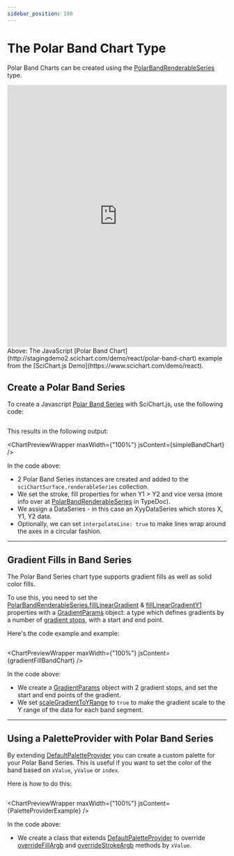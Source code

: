 ```yaml
---
sidebar_position: 100
---
```



# The Polar Band Chart Type

Polar Band Charts can be created using the [PolarBandRenderableSeries](https://www.scichart.com/documentation/js/v4/typedoc/classes/polarbandrenderableseries.html) type.

<iframe src="http://stagingdemo2.scichart.com/demo/iframe/polar-band-chart" width="100%" height="600px" frameborder="0"></iframe>

<div style={{textAlign: "center"}}>
Above: The JavaScript [Polar Band Chart](http://stagingdemo2.scichart.com/demo/react/polar-band-chart) example from the [SciChart.js Demo](https://www.scichart.com/demo/react).
</div>

## Create a Polar Band Series

To create a Javascript [Polar Band Series](https://www.scichart.com/documentation/js/v4/typedoc/classes/polarbandrenderableseries.html) with SciChart.js, use the following code:

```ts file=./Basic/demo.js start=region_A_start end=region_A_end
```

This results in the following output:

<ChartPreviewWrapper maxWidth={"100%"} jsContent={simpleBandChart} />

In the code above:

- 2 Polar Band Series instances are created and added to the `sciChartSurface.renderableSeries` collection.
- We set the stroke, fill properties for when Y1 > Y2 and vice versa (more info over at [PolarBandRenderableSeries](https://www.scichart.com/documentation/js/v4/typedoc/classes/polarbandrenderableseries.html) in TypeDoc).
- We assign a DataSeries - in this case an XyyDataSeries which stores X, Y1, Y2 data.
- Optionally, we can set `interpolateLine: true` to make lines wrap around the axes in a circular fashion.

---

## Gradient Fills in Band Series

The Polar Band Series chart type supports gradient fills as well as solid color fills.

To use this, you need to set the [PolarBandRenderableSeries.fillLinearGradient](https://www.scichart.com/documentation/js/v4/typedoc/classes/polarbandrenderableseries.html#filllineargradient) & [fillLinearGradientY1](https://www.scichart.com/documentation/js/v4/typedoc/classes/polarbandrenderableseries.html#filllineargradienty1) properties with a [GradientParams](https://www.scichart.com/documentation/js/v4/typedoc/classes/gradientparams.html) object: a type which defines gradients by a number of [gradient stops](https://www.scichart.com/documentation/js/v4/typedoc/classes/gradientparams.html#gradientstops), with a start and end point.

Here's the code example and example:

```ts file=./GradientFill/demo.js start=region_A_start end=region_A_end
```

<ChartPreviewWrapper maxWidth={"100%"} jsContent={gradientFillBandChart} />

In the code above:
- We create a [GradientParams](https://www.scichart.com/documentation/js/v4/typedoc/classes/gradientparams.html) object with 2 gradient stops, and set the start and end points of the gradient.
- We set [scaleGradientToYRange](https://www.scichart.com/documentation/js/v4/typedoc/classes/polarbandrenderableseries.html#scalegradienttoyrange) to `true` to make the gradient scale to the Y range of the data for each band segment.

---

## Using a PaletteProvider with Polar Band Series

By extending [DefaultPaletteProvider](https://www.scichart.com/documentation/js/v4/typedoc/classes/defaultpaletteprovider.html) you can create a custom palette for your Polar Band Series. This is useful if you want to set the color of the band based on `xValue`, `yValue` or `index`.

Here is how to do this:

```ts file=./PaletteProvider/demo.js start=region_A_start end=region_A_end
```

<ChartPreviewWrapper maxWidth={"100%"} jsContent={PaletteProviderExample} />

In the code above:
- We create a class that extends [DefaultPaletteProvider](https://www.scichart.com/documentation/js/v4/typedoc/classes/defaultpaletteprovider.html) to override [overrideFillArgb](https://www.scichart.com/documentation/js/v4/typedoc/classes/defaultpaletteprovider.html#overridefillargb) and [overrideStrokeArgb](https://www.scichart.com/documentation/js/v4/typedoc/classes/defaultpaletteprovider.html#overridestrokeargb) methods by `xValue`.